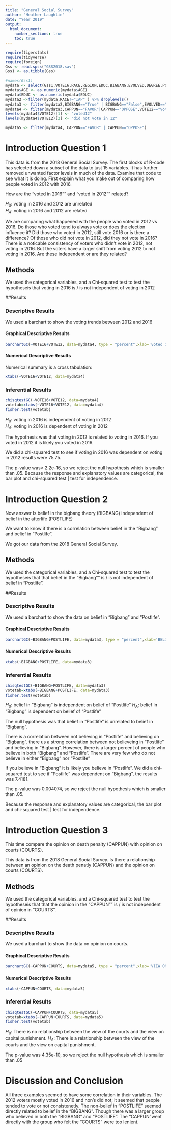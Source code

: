 ```yaml
---
title: "General Social Survey"
author: "Heather Laughlin"
date: "Year 2019"
output: 
  html_document:
    number_sections: true
    toc: true
---
```



```r
require(tigerstats)
require(tidyverse)
require(foreign)
Gss <- read.spss("GSS2018.sav")
Gss1 <- as.tibble(Gss)
```

```r
#names(Gss1)
mydata <- select(Gss1,VOTE16,RACE,REGION,EDUC,BIGBANG,EVOLVED,DEGREE,POSTLIFE,AGE,OWNGUN,CAPPUN,COURTS,POLVIEWS,VOTE12,GOD)
mydata$AGE <- as.numeric(mydata$AGE)
mydata$EDUC <- as.numeric(mydata$EDUC)
mydata2 <-filter(mydata,RACE!="IAP" ) %>% droplevels()
mydata3 <- filter(mydata2,BIGBANG=="True" | BIGBANG=="False",EVOLVED=="True"|EVOLVED=="False",POSTLIFE=="YES"|POSTLIFE=="NO",OWNGUN=="YES"|OWNGUN=="NO",COURTS=="TOO HARSH"|COURTS=="NOT HARSH ENOUGH"|COURTS=="ABOUT RIGHT") %>% droplevels()
mydata4 <- filter(mydata3,CAPPUN=="FAVOR"|CAPPUN=="OPPOSE",VOTE12=="Voted"|VOTE12=="Did not vote",VOTE16=="Voted"|VOTE16=="Did not vote") %>% droplevels()
levels(mydata4$VOTE12)[1] <- "voted12"
levels(mydata4$VOTE12)[2] <- "did not vote in 12"

mydata5 <- filter(mydata4, CAPPUN=="FAVOR" | CAPPUN=="OPPOSE")

```



# Introduction Question 1

<!--In this section you explain what you are trying to show.  Where did the data come from?  What is the research or other question you are trying to answer?!-->

This data is from the 2018 General Social Survey. The first blocks of R-code has selected down a subset of the data to just 15 variables. It has further removed unwanted factor levels in much of the data. Examine that code to see what it is doing. First explain what you make out of comparing how people voted in 2012 with 2016.


How are the "voted in 2016"" and "voted in 2012"" related?

$H_0:$ voting in 2016 and 2012 are unrelated  
$H_A:$ voting in 2016 and 2012 are related 

We are comparing what happened with the people who voted in 2012 vs 2016. Do those who voted tend to always vote or does the election influence it? Did those who voted in 2012, still vote 2016 or is there a difference? Of those who did not vote in 2012, did they not vote in 2016? There is a noticable consistency of voters who didn't vote in 2012, not voting in 2016. But the voters have a larger shift from voting 2012 to not voting in 2016. Are these independent or are they related? 

## Methods


<!--Decide on your methods:  use "variable analysis" or other appropriate descriptors.  Make sure to choose at least one graphical method and at least one numerical method.!-->

We used the categorical variables, and a Chi-squared test to test the hypotheseis that voting in 2016 is / is not independent of voting in 2012

##Results

<!--Divide this section into two sub-sections:  One for your descriptive  results and one for your inferential results.!-->

### Descriptive Results

We used a barchart to show the voting trends between 2012 and 2016


#### Graphical Descriptive Results

<!--Graphical results here.  Make sure to show your code.  Provide appropriate labels for axes, giving units if possible, and provide a good title for the graph, too.  Use the graphical results to describe the patterns if any that exist in the data as focused toward the research question!-->

```r
barchartGC(~VOTE16+VOTE12, data=mydata4, type = "percent",xlab='voted in 2016') 

```


#### Numerical Descriptive Results

<!--Numerical results go here. Use the numerical results to describe the patterns if any that exist in the data as focused toward the research question!-->

Numerical summary is a cross tabulation:

```r
xtabs(~VOTE16+VOTE12, data=mydata4)

```



### Inferential Results

<!--State hypothesis clearly.  Make sure your discussion of the inferential test covers all the aspects that the test output produces, such as test statistic, p-value etc.  Make a decision about the null hypothesis, explain the assumptions on which the selected test/procedure was based, and why the chosen procedure satisfys the assumptions and is appropriate to answer the research question!-->

```r
chisqtestGC(~VOTE16+VOTE12, data=mydata4)
votetab=xtabs(~VOTE16+VOTE12, data=mydata4)
fisher.test(votetab)
```
$H_0:$ voting in 2016 is independent of voting in 2012  
$H_A:$ voting in 2016 is dependent of voting in 2012 

The hypothesis was that voting in 2012 is related to voting in 2016. If you voted in 2012 it is likely you voted in 2016. 

We did a chi-squared test to see if voting in 2016 was dependent on voting in 2012 results were 75.75. 

The p-value was< 2.2e-16, so we reject the null hypothesis which is smaller than .05.
Because the response and explanatory values are categorical, the bar plot and chi-squared test | test for independence.

# Introduction Question 2

<!--In this section you explain what you are trying to show.  Where did the data come from?  What is the research or other question you are trying to answer?!-->

Now answer Is belief in the bigbang theory (BIGBANG) independent of belief in the afterlife (POSTLIFE)

We want to know if there is a correlation between belief in the "Bigbang" and belief in "Postlife".

We got our data from the 2018 General Social Survey.


## Methods

<!--Decide on your methods:  use "variable analysis" or other appropriate descriptors.  Make sure to choose at least one graphical method and at least one numerical method.!-->

We used the categorical variables, and a Chi-squared test to test the hypotheseis that that belief in the "Bigbang"" is / is not independent of belief in "Postlife".

##Results

<!--Divide this section into two sub-sections:  One for your descriptive  results and one for your inferential results.!-->

### Descriptive Results

We used a barchart to show the data on belief in "Bigbang" and "Postlife".


#### Graphical Descriptive Results

<!--Graphical results here.  Make sure to show your code.  Provide appropriate labels for axes, giving units if possible, and provide a good title for the graph, too.  Use the graphical results to describe the patterns if any that exist in the data as focused toward the research question!-->



```r
barchartGC(~BIGBANG+POSTLIFE, data=mydata3, type = "percent",xlab='BELIEVE IN POSTLIFE', main= 'Believe in BigBang')
```


#### Numerical Descriptive Results

<!--Numerical results go here. Use the numerical results to describe the patterns if any that exist in the data as focused toward the research question!-->

```r

xtabs(~BIGBANG+POSTLIFE, data=mydata3)

```


### Inferential Results

<!--State hypothesis clearly.  Make sure your discussion of the inferential test covers all the aspects that the test output produces, such as test statistic, p-value etc.  Make a decision about the null hypothesis, explain the assumptions on which the selected test/procedure was based, and why the chosen procedure satisfys the assumptions and is appropriate to answer the research question!-->

```r
chisqtestGC(~BIGBANG+POSTLIFE, data=mydata3)
votetab=xtabs(~BIGBANG+POSTLIFE, data=mydata3)
fisher.test(votetab)
```
$H_0:$ belief in "Bigbang" is independent on belief of "Postlife" 
$H_A:$ belief in "Bigbang" is dependent on belief of "Postlife"  

The null hypothesis was that belief in "Postlife" is unrelated to belief in "Bigbang".

There is a correlation between not believing in "Postlife" and believing on "Bigbang". there us a strong correlation between not believeing in "Postlife" and believing in "Bigbang". However, there is a larger percent of people who believe in both "Bigbang" and "Postlife". There are very few who do not believe in either "Bigbang" nor "Postlife"

If you believe in "Bigbang" it is likely you believe in "Postlife". We did a chi-squared test to see if "Postlife" was dependent on "Bigbang", the results was 7.4181. 

The p-value was 0.004074, so we reject the null hypothesis which is smaller than .05.

Because the response and explanatory values are categorical, the bar plot and chi-squared test | test for independence.




# Introduction Question 3

<!--In this section you explain what you are trying to show.  Where did the data come from?  What is the research or other question you are trying to answer?!-->

This time compare the opinion on death penalty (CAPPUN) with opinion on courts (COURTS).

This data is from the 2018 General Social Survey. Is there a relationship between an opinion on the death penatly (CAPPUN) and the opinion on courts (COURTS).

## Methods

<!--Decide on your methods:  use "variable analysis" or other appropriate descriptors.  Make sure to choose at least one graphical method and at least one numerical method.!-->

We used the categorical variables, and a Chi-squared test to test the hypotheseis that that the opinion in the "CAPPUN"" is / is not independent of opinion in "COURTS".

##Results

<!--Divide this section into two sub-sections:  One for your descriptive  results and one for your inferential results.!-->

### Descriptive Results

We used a barchart to show the data on opinion on courts.

#### Graphical Descriptive Results

<!--Graphical results here.  Make sure to show your code.  Provide appropriate labels for axes, giving units if possible, and provide a good title for the graph, too.  Use the graphical results to describe the patterns if any that exist in the data as focused toward the research question!-->

```r
barchartGC(~CAPPUN+COURTS, data=mydata5, type = "percent",xlab='VIEW ON CAPPUN', main= 'VIEW ON COURTS')
```


#### Numerical Descriptive Results

<!--Numerical results go here. Use the numerical results to describe the patterns if any that exist in the data as focused toward the research question!-->

```r
xtabs(~CAPPUN+COURTS, data=mydata5)
```



### Inferential Results

<!--State hypothesis clearly.  Make sure your discussion of the inferential test covers all the aspects that the test output produces, such as test statistic, p-value etc.  Make a decision about the null hypothesis, explain the assumptions on which the selected test/procedure was based, and why the chosen procedure satisfys the assumptions and is appropriate to answer the research question!-->

```r
chisqtestGC(~CAPPUN+COURTS, data=mydata5)
votetab=xtabs(~CAPPUN+COURTS, data=mydata5)
fisher.test(votetab)
```
$H_0:$ There is no relationship between the view of the courts and the view on capital punishment. 
$H_A:$ There is a relationship between the view of the courts and the view on capital punishment. 

The p-value was  4.35e-10, so we reject the null hypothesis which is smaller than .05



# Discussion and Conclusion

<!--Discussion and conclusion here.  If you found a relationship be sure to consider whether the relationship occurs because one of the variavbles causes the other, or whether they perhasps are related for some other reason.  Watch the chapter 6 videos from the GeorgeTown videos collection.!-->

All three examples seemed to have some correlation in their variables. The 2012 voters mostly voted in 2016 and non's did not; it seemed that people tended to vote or not consistenetly. The non-belief in "POSTLIFE" seemed directly related to belief in the "BIGBANG". Though there was a larger group who believed in both the "BIGBANG" and "POSTLIFE". The "CAPPUN"went directly with the group who felt the "COURTS" were too lenient. 

